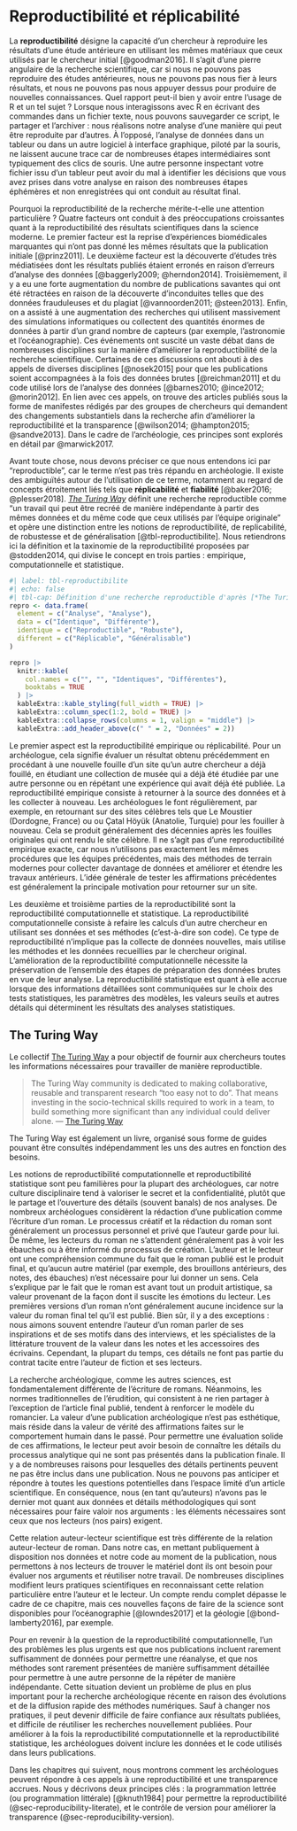 # Reproductibilité et réplicabilité {#sec-reproducibility}

La **reproductibilité** désigne la capacité d'un chercheur à reproduire les résultats d'une étude antérieure en utilisant les mêmes matériaux que ceux utilisés par le chercheur initial [@goodman2016]. Il s'agit d'une pierre angulaire de la recherche scientifique, car si nous ne pouvons pas reproduire des études antérieures, nous ne pouvons pas nous fier à leurs résultats, et nous ne pouvons pas nous appuyer dessus pour produire de nouvelles connaissances. Quel rapport peut-il bien y avoir entre l'usage de R et un tel sujet ? Lorsque nous interagissons avec R en écrivant des commandes dans un fichier texte, nous pouvons sauvegarder ce script, le partager et l'archiver : nous réalisons notre analyse d'une manière qui peut être reproduite par d'autres. À l'opposé, l'analyse de données dans un tableur ou dans un autre logiciel à interface graphique, piloté par la souris, ne laissent aucune trace car de nombreuses étapes intermédiaires sont typiquement des clics de souris. Une autre personne inspectant votre fichier issu d'un tableur peut avoir du mal à identifier les décisions que vous avez prises dans votre analyse en raison des nombreuses étapes éphémères et non enregistrées qui ont conduit au résultat final.

Pourquoi la reproductibilité de la recherche mérite-t-elle une attention particulière ? Quatre facteurs ont conduit à des préoccupations croissantes quant à la reproductibilité des résultats scientifiques dans la science moderne. Le premier facteur est la reprise d'expériences biomédicales marquantes qui n'ont pas donné les mêmes résultats que la publication initiale [@prinz2011]. Le deuxième facteur est la découverte d'études très médiatisées dont les résultats publiés étaient erronés en raison d'erreurs d'analyse des données [@baggerly2009; @herndon2014]. Troisièmement, il y a eu une forte augmentation du nombre de publications savantes qui ont été rétractées en raison de la découverte d'inconduites telles que des données frauduleuses et du plagiat [@vannoorden2011; @steen2013]. Enfin, on a assisté à une augmentation des recherches qui utilisent massivement des simulations informatiques ou collectent des quantités énormes de données à partir d'un grand nombre de capteurs (par exemple, l'astronomie et l'océanographie). Ces événements ont suscité un vaste débat dans de nombreuses disciplines sur la manière d'améliorer la reproductibilité de la recherche scientifique. Certaines de ces discussions ont abouti à des appels de diverses disciplines [@nosek2015] pour que les publications soient accompagnées à la fois des données brutes [@reichman2011] et du code utilisé lors de l'analyse des données [@barnes2010; @ince2012; @morin2012]. En lien avec ces appels, on trouve des articles publiés sous la forme de manifestes rédigés par des groupes de chercheurs qui demandent des changements substantiels dans la recherche afin d'améliorer la reproductibilité et la transparence [@wilson2014; @hampton2015; @sandve2013]. Dans le cadre de l'archéologie, ces principes sont explorés en détail par @marwick2017.

Avant toute chose, nous devons préciser ce que nous entendons ici par "reproductible", car le terme n'est pas très répandu en archéologie. Il existe des ambiguïtés autour de l'utilisation de ce terme, notamment au regard de concepts étroitement liés tels que **réplicabilité** et **fiabilité** [@baker2016; @plesser2018]. [*The Turing Way*](https://the-turing-way.netlify.app/) définit une recherche reproductible comme "un travail qui peut être recréé de manière indépendante à partir des mêmes données et du même code que ceux utilisés par l'équipe originale" et opère une distinction entre les notions de reproductibilité, de replicabilité, de robustesse et de généralisation [@tbl-reproductibilite]. Nous retiendrons ici la définition et la taxinomie de la reproductibilité proposées par @stodden2014, qui divise le concept en trois parties : empirique, computationnelle et statistique.

```r
#| label: tbl-reproductibilite
#| echo: false
#| tbl-cap: Définition d'une recherche reproductible d'après [*The Turing Way*](https://the-turing-way.netlify.app/).
repro <- data.frame(
  element = c("Analyse", "Analyse"),
  data = c("Identique", "Différente"),
  identique = c("Reproductible", "Robuste"),
  different = c("Réplicable", "Généralisable")
)

repro |> 
  knitr::kable(
    col.names = c("", "", "Identiques", "Différentes"),
    booktabs = TRUE
  ) |> 
  kableExtra::kable_styling(full_width = TRUE) |> 
  kableExtra::column_spec(1:2, bold = TRUE) |> 
  kableExtra::collapse_rows(columns = 1, valign = "middle") |>
  kableExtra::add_header_above(c(" " = 2, "Données" = 2))
```

Le premier aspect est la reproductibilité empirique ou réplicabilité. Pour un archéologue, cela signifie évaluer un résultat obtenu précédemment en procédant à une nouvelle fouille d'un site qu'un autre chercheur a déjà fouillé, en étudiant une collection de musée qui a déjà été étudiée par une autre personne ou en répétant une expérience qui avait déjà été publiée. La reproductibilité empirique consiste à retourner à la source des données et à les collecter à nouveau. Les archéologues le font régulièrement, par exemple, en retournant sur des sites célèbres tels que Le Moustier (Dordogne, France) ou ou Çatal Höyük (Anatolie, Turquie) pour les fouiller à nouveau. Cela se produit généralement des décennies après les fouilles originales qui ont rendu le site célèbre. Il ne s'agit pas d'une reproductibilité empirique exacte, car nous n'utilisons pas exactement les mêmes procédures que les équipes précédentes, mais des méthodes de terrain modernes pour collecter davantage de données et améliorer et étendre les travaux antérieurs. L'idée générale de tester les affirmations précédentes est généralement la principale motivation pour retourner sur un site.

Les deuxième et troisième parties de la reproductibilité sont la reproductibilité computationnelle et statistique. La reproductibilité computationnelle consiste à refaire les calculs d'un autre chercheur en utilisant ses données et ses méthodes (c'est-à-dire son code). Ce type de reproductibilité n'implique pas la collecte de données nouvelles, mais utilise les méthodes et les données recueillies par le chercheur original. L'amélioration de la reproductibilité computationnelle nécessite la préservation de l'ensemble des étapes de préparation des données brutes en vue de leur analyse. La reproductibilité statistique est quant à elle accrue lorsque des informations détaillées sont communiquées sur le choix des tests statistiques, les paramètres des modèles, les valeurs seuils et autres détails qui déterminent les résultats des analyses statistiques.

:::{.callout-tip}
## The Turing Way

Le collectif [The Turing Way](https://the-turing-way.netlify.app) a pour objectif de fournir aux chercheurs toutes les informations nécessaires pour travailler de manière reproductible.

> The Turing Way community is dedicated to making collaborative, reusable and transparent research "too easy not to do". That means investing in the socio-technical skills required to work in a team, to build something more significant than any individual could deliver alone. --- [The Turing Way](https://the-turing-way.netlify.app)

The Turing Way est également un livre, organisé sous forme de guides pouvant être consultés indépendamment les uns des autres en fonction des besoins.
:::

Les notions de reproductibilité computationnelle et reproductibilité statistique sont peu familières pour la plupart des archéologues, car notre culture disciplinaire tend à valoriser le secret et la confidentialité, plutôt que le partage et l'ouverture des détails (souvent banals) de nos analyses. De nombreux archéologues considèrent la rédaction d'une publication comme l'écriture d'un roman. Le processus créatif et la rédaction du roman sont généralement un processus personnel et privé que l'auteur garde pour lui. De même, les lecteurs du roman ne s'attendent généralement pas à voir les ébauches ou à être informé du processus de création. L'auteur et le lecteur ont une compréhension commune du fait que le roman publié est le produit final, et qu'aucun autre matériel (par exemple, des brouillons antérieurs, des notes, des ébauches) n'est nécessaire pour lui donner un sens. Cela s'explique par le fait que le roman est avant tout un produit artistique, sa valeur provenant de la façon dont il suscite les émotions du lecteur. Les premières versions d'un roman n'ont généralement aucune incidence sur la valeur du roman final tel qu'il est publié. Bien sûr, il y a des exceptions : nous aimons souvent entendre l'auteur d'un roman parler de ses inspirations et de ses motifs dans des interviews, et les spécialistes de la littérature trouvent de la valeur dans les notes et les accessoires des écrivains. Cependant, la plupart du temps, ces détails ne font pas partie du contrat tacite entre l'auteur de fiction et ses lecteurs.

La recherche archéologique, comme les autres sciences, est fondamentalement différente de l'écriture de romans. Néanmoins, les normes traditionnelles de l'érudition, qui consistent à ne rien partager à l'exception de l'article final publié, tendent à renforcer le modèle du romancier. La valeur d'une publication archéologique n'est pas esthétique, mais réside dans la valeur de vérité des affirmations faites sur le comportement humain dans le passé. Pour permettre une évaluation solide de ces affirmations, le lecteur peut avoir besoin de connaître les détails du processus analytique qui ne sont pas présentés dans la publication finale. Il y a de nombreuses raisons pour lesquelles des détails pertinents peuvent ne pas être inclus dans une publication. Nous ne pouvons pas anticiper et répondre à toutes les questions potentielles dans l'espace limité d'un article scientifique. En conséquence, nous (en tant qu'auteurs) n'avons pas le dernier mot quant aux données et détails méthodologiques qui sont nécessaires pour faire valoir nos arguments : les éléments nécessaires sont ceux que nos lecteurs (nos pairs) exigent.

Cette relation auteur-lecteur scientifique est très différente de la relation auteur-lecteur de roman. Dans notre cas, en mettant publiquement à disposition nos données et notre code au moment de la publication, nous permettons à nos lecteurs de trouver le matériel dont ils ont besoin pour évaluer nos arguments et réutiliser notre travail. De nombreuses disciplines modifient leurs pratiques scientifiques en reconnaissant cette relation particulière entre l'auteur et le lecteur. Un compte rendu complet dépasse le cadre de ce chapitre, mais ces nouvelles façons de faire de la science sont disponibles pour l'océanographie [@lowndes2017] et la géologie [@bond-lamberty2016], par exemple.

Pour en revenir à la question de la reproductibilité computationnelle, l'un des problèmes les plus urgents est que nos publications incluent rarement suffisamment de données pour permettre une réanalyse, et que nos méthodes sont rarement présentées de manière suffisamment détaillée pour permettre à une autre personne de la répéter de manière indépendante. Cette situation devient un problème de plus en plus important pour la recherche archéologique récente en raison des évolutions et de la diffusion rapide des méthodes numériques. Sauf à changer nos pratiques, il peut devenir difficile de faire confiance aux résultats publiées, et difficile de réutiliser les recherches nouvellement publiées. Pour améliorer à la fois la reproductibilité computationnelle et la reproductibilité statistique, les archéologues doivent inclure les données et le code utilisés dans leurs publications.

Dans les chapitres qui suivent, nous montrons comment les archéologues peuvent répondre à ces appels à une reproductibilité et une transparence accrues. Nous y décrivons deux principes clés : la programmation lettrée (ou programmation littérale) [@knuth1984] pour permettre la reproductibilité (@sec-reproducibility-literate), et le contrôle de version pour améliorer la transparence (@sec-reproducibility-version).
